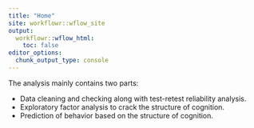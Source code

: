 ```yaml
---
title: "Home"
site: workflowr::wflow_site
output:
  workflowr::wflow_html:
    toc: false
editor_options:
  chunk_output_type: console
---
```


The analysis mainly contains two parts: 

- Data cleaning and checking along with test-retest reliability analysis.
- Exploratory factor analysis to crack the structure of cognition.
- Prediction of behavior based on the structure of cognition.
